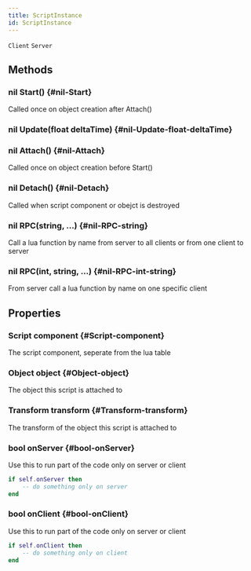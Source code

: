 ```yaml
---
title: ScriptInstance
id: ScriptInstance
---
```

`Client`
`Server`

## Methods

### nil Start() {#nil-Start}
Called once on object creation after Attach()

### nil Update(float deltaTime) {#nil-Update-float-deltaTime}

### nil Attach() {#nil-Attach}
Called once on object creation before Start()

### nil Detach() {#nil-Detach}
Called when script component or obejct is destroyed

### nil RPC(string, ...) {#nil-RPC-string}
Call a lua function by name from server to all clients or from one client to server

### nil RPC(int, string, ...) {#nil-RPC-int-string}
From server call a lua function by name on one specific client

## Properties

### Script component {#Script-component}
The script component, seperate from the lua table

### Object object {#Object-object}
The object this script is attached to

### Transform transform {#Transform-transform}
The transform of the object this script is attached to

### bool onServer {#bool-onServer}
Use this to run part of the code only on server or client
```lua 
if self.onServer then
    -- do something only on server
end
```

### bool onClient {#bool-onClient}
Use this to run part of the code only on server or client
```lua 
if self.onClient then
    -- do something only on client
end
```

